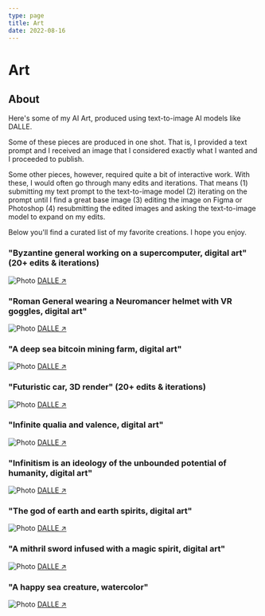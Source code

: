 ```yaml
---
type: page
title: Art
date: 2022-08-16
---
```


# Art


## About

Here's some of my AI Art, produced using text-to-image AI models like DALLE.

Some of these pieces are produced in one shot. That is, I provided a text prompt and I received an image that I considered exactly what I wanted and I proceeded to publish.

Some other pieces, however, required quite a bit of interactive work. With these, I would often go through many edits and iterations. That means (1) submitting my text prompt to the text-to-image model (2) iterating on the prompt until I find a great base image (3) editing the image on Figma or Photoshop (4) resubmitting the edited images and asking the text-to-image model to expand on my edits.

Below you'll find a curated list of my favorite creations. I hope you enjoy.

### "Byzantine general working on a supercomputer, digital art" (20+ edits & iterations)

<Image
  src="/images/byzantine-general.png"
  alt="Photo"
  width={1024}
  height={1024}
  priority
  className="next-image"
/>
[DALLE ↗ ](https://labs.openai.com/s/nrLudvF2t8b65C2ZMxYhnc4q)

### "Roman General wearing a Neuromancer helmet with VR goggles, digital art" 

<Image
  src="/images/roman-general-neuromancer-helmet.png"
  alt="Photo"
  width={1024}
  height={1024}
  priority
  className="next-image"
/>
[DALLE ↗ ](https://labs.openai.com/s/l8drd9MpTKjm7RzTfrPyhZMe)

### "A deep sea bitcoin mining farm, digital art"

<Image
  src="/images/deep-sea-bitcoin-mining.png"
  alt="Photo"
  width={1024}
  height={1024}
  priority
  className="next-image"
/>
[DALLE ↗ ](https://labs.openai.com/s/W01t4NNdiyrTM3zGSxB1PZOe)

### "Futuristic car, 3D render" (20+ edits & iterations)

<Image
  src="/images/futuristic-car-3d-render.png"
  alt="Photo"
  width={1024}
  height={1024}
  priority
  className="next-image"
/>
[DALLE ↗ ](https://labs.openai.com/s/XMLR5tSnVmbCQ5o246PHnEtp)

### "Infinite qualia and valence, digital art"

<Image
  src="/images/infinite-qualia-valence.png"
  alt="Photo"
  width={1024}
  height={1024}
  priority
  className="next-image"
/>
[DALLE ↗ ](https://labs.openai.com/s/nTV5aiMsvNWWDX9sz1EXKfIS)

### "Infinitism is an ideology of the unbounded potential of humanity, digital art"

<Image
  src="/images/infinitism-unbounded-potential.png"
  alt="Photo"
  width={1024}
  height={1024}
  priority
  className="next-image"
/>
[DALLE ↗ ](https://labs.openai.com/s/75I3rY2wat8HuIKzJw1MjuGS)

### "The god of earth and earth spirits, digital art"

<Image
  src="/images/god-earth-spirits.png"
  alt="Photo"
  width={1024}
  height={1024}
  priority
  className="next-image"
/>
[DALLE ↗ ](https://labs.openai.com/s/yy6j2MuMG9HrfEP3oB3Jo2Rd)

### "A mithril sword infused with a magic spirit, digital art"

<Image
  src="/images/mithril-sword.png"
  alt="Photo"
  width={1024}
  height={1024}
  priority
  className="next-image"
/>
[DALLE ↗ ](https://labs.openai.com/s/AizLDH75i0THP5m1ePalx2uc)

### "A happy sea creature, watercolor"

<Image
  src="/images/happy-sea-creature.png"
  alt="Photo"
  width={1024}
  height={1024}
  priority
  className="next-image"
/>
[DALLE ↗ ](https://labs.openai.com/s/HJIgPVvOMAXKn1wMZy9UV5rs)



